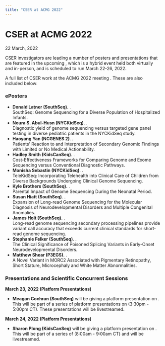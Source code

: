 ```yaml
---
title: "CSER at ACMG 2022"
---
```



<BreadcrumbsNews />

# CSER at ACMG 2022

<Subheader>22 March, 2022</Subheader>

CSER investigators are leading a number of posters and presentations that are featured in the upcoming <Link label="American College of Medical Genetics 2022 Meeting" url="https://www.acmgmeeting.net/" />, which is a hybrid event held both virtually and in-person, and is scheduled to run March 22-26, 2022.

A full list of CSER work at the ACMG 2022 meeting <Link label="can be found online here in Google Doc format" url="https://docs.google.com/document/d/1mcWdiswoe7t655YASPiWLXphDZhBBuOFMafQ5rIycLM/edit" />. These are also included below:

### ePosters

- **Donald Latner (SouthSeq)**. <Link label="eP370" url="https://acmg.planion.com/Web.User/AbstractDet?ACCOUNT=ACMG&amp;ABSID=12361&amp;CONF=AM22&amp;ssoOverride=OFF&amp;CKEY=" />.\
  SouthSeq: Genome Sequencing for a Diverse Population of Hospitalized Infants.
- **Noura S. Abul-Husn (NYCKidSeq)**. <Link label="eP067" url="https://acmg.planion.com/Web.User/AbstractDet?ACCOUNT=ACMG&amp;ABSID=12509&amp;CONF=AM22&amp;ssoOverride=OFF&amp;CKEY=" />.\
  Diagnostic yield of genome sequencing versus targeted gene panel testing in diverse pediatric patients in the NYCKidSeq study.
- **Haoyang Yan (NCGENES 2)**. <Link label="eP442" url="https://acmg.planion.com/Web.User/AbstractDet?ACCOUNT=ACMG&amp;ABSID=12259&amp;CONF=AM22&amp;ssoOverride=OFF&amp;CKEY=" />.\
  Patients’ Reaction to and Interpretation of Secondary Genomic Findings with Limited or No Medical Actionability.
- **Hadley Smith (KidsCanSeq)**. <Link label="eP516" url="https://acmg.planion.com/Web.User/AbstractDet?ACCOUNT=ACMG&amp;ABSID=12743&amp;CONF=AM22&amp;ssoOverride=OFF&amp;CKEY=" />.\
  Cost-Effectiveness Frameworks for Comparing Genome and Exome Sequencing versus Conventional Diagnostic Pathways.
- **Monisha Sebastin (NYCKidSeq)**. <Link label="eP236" url="https://acmg.planion.com/Web.User/AbstractDet?ACCOUNT=ACMG&amp;ABSID=12739&amp;CONF=AM22&amp;ssoOverride=OFF&amp;CKEY=" />.\
  TeleKidSeq: Incorporating Telehealth into Clinical Care of Children from Diverse Backgrounds Undergoing Clinical Genome Sequencing.
- **Kyle Brothers (SouthSeq)**. <Link label="eP425" url="https://acmg.planion.com/Web.User/AbstractDet?ACCOUNT=ACMG&amp;ABSID=12796&amp;CONF=AM22&amp;ssoOverride=OFF&amp;CKEY=" />.\
  Parental Impact of Genome Sequencing During the Neonatal Period.
- **Susan Hiatt (SouthSeq)**. <Link label="eP141" url="https://acmg.planion.com/Web.User/AbstractDet?ACCOUNT=ACMG&amp;ABSID=12576&amp;CONF=AM22&amp;ssoOverride=OFF&amp;CKEY=" />.\
  Expansion of Long-read Genome Sequencing for the Molecular Diagnosis of Neurodevelopmental Disorders and Multiple Congenital Anomalies.
- **James Holt (SouthSeq)**. <Link label="eP144" url="https://acmg.planion.com/Web.User/AbstractDet?ACCOUNT=ACMG&amp;ABSID=12446&amp;CONF=AM22&amp;ssoOverride=OFF&amp;CKEY=" />.\
  Long-read genome sequencing secondary processing pipelines provide variant call accuracy that exceeds current clinical standards for short-read genome sequencing.
- **Stephanie Felker (SouthSeq)**. <Link label="eP122" url="https://acmg.planion.com/Web.User/AbstractDet?ACCOUNT=ACMG&amp;ABSID=12431&amp;CONF=AM22&amp;ssoOverride=OFF&amp;CKEY=" />.\
  The Clinical Significance of Poisoned Splicing Variants in Early-Onset Neurodevelopmental Disorders.
- **Matthew Shear (P3EGS)**. <Link label="eP243" url="https://acmg.planion.com/Web.User/AbstractDet?ACCOUNT=ACMG&amp;ABSID=12548&amp;CONF=AM22&amp;ssoOverride=OFF&amp;CKEY=" />.\
  A Novel Variant in MORC2 Associated with Pigmentary Retinopathy, Short Stature, Microcephaly and White Matter Abnormalities.

### Presentations and Scientific Concurrent Sessions

**March 23, 2022 (Platform Presentations)**

- **Meagan Cochran (SouthSeq)** will be giving a platform presentation on <Link label="Comparing Error Rates in Disclosure of Genome Sequencing Results Between Non-Genetics Providers and Genetic Counselors" url="https://acmg.planion.com/Web.User/AbstractDet?ACCOUNT=ACMG&amp;ABSID=12577&amp;CONF=AM22&amp;ssoOverride=OFF&amp;CKEY="/>. This will be part of a series of platform presentations on <Link label="Public Health, Health Services, and Implementation" url="https://www.acmgmeeting.net/program?&amp;searchTerm=op055&amp;searchgroup=7EFBF9F2-conference-program"/> <NBS>(3:30pm - 5:00pm CT)</NBS>. These presentations will be livestreamed.

**March 24, 2022 (Platform Presentations)**

- **Sharon Plong (KidsCanSeq)** will be giving a platform presentation on <Link label="Physician Recommendations after Germline Sequencing in Pediatric Cancer Patients: Texas KidsCanSeq Study" url="https://acmg.planion.com/Web.User/AbstractDet?ACCOUNT=ACMG&amp;ABSID=12367&amp;CONF=AM22&amp;ssoOverride=OFF&amp;CKEY="/>. This will be part of a series of <Link label="Featured Platform Presentations" url="https://www.acmgmeeting.net/program?&amp;searchTerm=op011&amp;searchgroup=7EFBF9F2-conference-program"/> <NBS>(8:00am - 9:00am CT)</NBS> and will be livestreamed.
